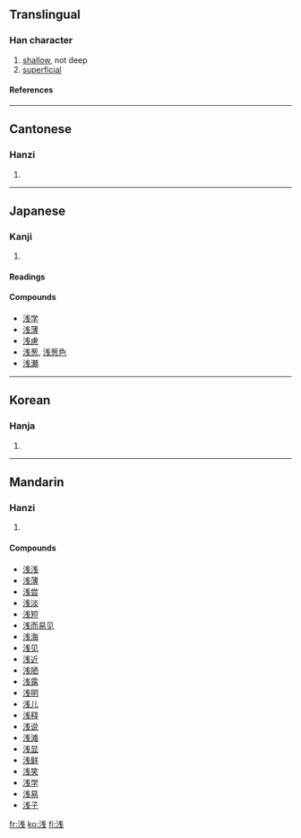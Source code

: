 {{ja-forms|浅|浅|[[淺]]}}
{{see|淺}}

==Translingual==
===Han character===
{{Han char|rn=85|rad=水|as=06|snj=8|sn=9|four=|canj=水戈十 (EIJ)}}
# [[shallow]], not deep
# [[superficial]]
====References====
{{Han ref|kx=0619.121|dkj=17452|hdz=31579.010|uh=6D45|ud=27973}}

----
==Cantonese==
===Hanzi===
{{yue-hanzi|jyut=|y=chin2}}
# {{defn|Cantonese}}

----
==Japanese==
===Kanji===
{{ja-kanji|grade=4|rs=水06}}
# {{defn|Japanese}} 
====Readings====
{{ja-readings|on=[[せん]] (sen)|kun=[[あさい]] (asai)}}

====Compounds====
*[[浅学]]
*[[浅薄]]
*[[浅慮]]
*[[浅葱]], [[浅葱色]]
*[[浅瀬]]

----
==Korean==
===Hanja===
{{ko-hanja|hangeul=천|eumhun=|rv=cheon|mr=ch'ŏn|y=chen}}
# {{defn|Korean}}

----
==Mandarin==
===Hanzi===
{{cmn-hanzi|tra=淺|pin=[[qiǎn]] (qian3)|wg=ch'ien<sup>3</sup>}}
# {{defn|Mandarin}}

====Compounds====
*[[浅浅]]
*[[浅薄]]
*[[浅尝]]
*[[浅淡]]
*[[浅短]]
*[[浅而易见]]
*[[浅海]]
*[[浅见]]
*[[浅近]]
*[[浅陋]]
*[[浅露]]
*[[浅明]]
*[[浅儿]]
*[[浅释]]
*[[浅说]]
*[[浅滩]]
*[[浅显]]
*[[浅鲜]]
*[[浅笑]]
*[[浅学]]
*[[浅易]]
*[[浅子]]

[[fr:浅]]
[[ko:浅]]
[[fi:浅]]